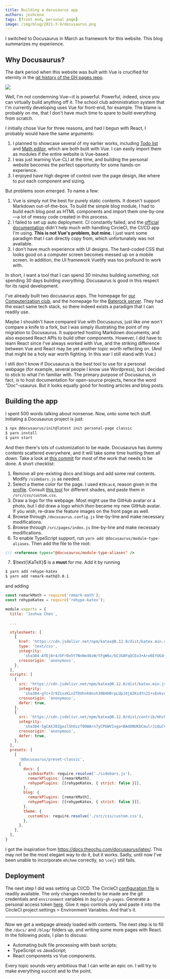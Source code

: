 ```yaml
---
title: Building a docusaurus app
authors: joshcena
tags: [front end, personal page]
image: /img/blog/2021-3-9/docusaurus.png
---
```


I switched to Docusaurus in March as framework for this website. This blog summarizes my experience.

<!-- truncate -->

## Why Docusaurus?

The dark period when this website was built with Vue is crucified for eternity in the [git history of the GH pages repo](https://github.com/Josh-Cena/Personal-page/tree/202beb7770e17fbc6ab30bce4d928bf678ecc5e8).

<img src="/img/blog/2021-3-9/page.jpg"></img>

Well, I'm not condemning Vue—it is powerful. Powerful, indeed, since you can virtually build anything off it. The school club administration system that I'm currently developing uses Vue for front-end, for example. The blame is probably on me, that I don't have much time to spare to build everything from scratch.

I initially chose Vue for three reasons, and had I begun with React, I probably would have the same arguments:

1. I planned to showcase several of my earlier works, including [Todo list](https://github.com/Computerization/New-member-practice-commit/tree/master/2019/Josh-Cena/Joshua-Todolist%20with%20vue) and [Math editor](https://github.com/Josh-Cena/Web-math-editor), which are both built with Vue. I can easily import them as modules if the entire website is Vue-based.
2. I was just learning Vue-CLI at the time, and building the personal website becomes the perfect opportunity for some hands-on experience.
3. I enjoyed have high degree of control over the page design, like where to put each component and sizing.

But problems soon emerged. To name a few:

1. Vue is simply not the best for purely static contents. It doesn't support Markdown out-of-the-box. To build the simple blog module, I had to build each blog post as HTML components and import them one-by-one—a lot of messy code created in this process.
2. I failed to set up auto deployment. CI constantly failed, and the [official documentation](https://cli.vuejs.org/guide/deployment.html#platform-guides) didn't help much with handling CircleCI, the CI/CD app I'm using. **This is not Vue's problem, but mine.** I just want some paradigm that I can directly copy from, which unfortunately was not available.
3. I don't have much experience with UI designs. The hard-coded CSS that looks good on a computer screen becomes messed up on a mobile screen. In addition, the UI framework Vuetify was too profound to work with.

In short, I want a tool that I can spend 30 minutes building _something_, not spending 30 days building _everything_. Docusaurus is good in this respect for its rapid development.

I've already built two docusaurus apps. The homepage for [our Computerization club](https://computerization.io), and the homepage for the [Baterock server](https://baterock-minecraft.github.io). They had the exact same tech stack, so there indeed exists a paradigm that I can readily use.

Maybe I shouldn't have compared Vue with Docusaurus, just like one won't compare a knife to a fork, but I was simply illustrating the point of my migration to Docusaurus. It supported hosting Markdown documents, and also exposed React APIs to build other components. However, I did have to learn React since I've always worked with Vue, and the striking difference between Vue and React may be yet another topic worth reflecting on. (And that might be a holy war worth fighting. In this war I still stand with Vue.)

I still don't know if Docusaurus is the best tool to use for a personal webpage (for example, several people I know use Wordpress), but I decided to stick to what I'm familiar with. The primary purpose of Docusaurus, in fact, is to host documentation for open-source projects, hence the word _"Doc"_-usaurus. But it looks equally good for hosting articles and blog posts.

## Building the app

I spent 500 words talking about nonsense. Now, onto some tech stuff. Initiating a Docusaurus project is just:

```bash
$ npx @docusaurus/init@latest init personal-page classic
$ yarn install
$ yarn start
```

And then there's lots of customization to be made. Docusaurus has dummy contents scattered everywhere, and it will take some time hunting them all down. Take a look at [this commit](https://github.com/Josh-Cena/Personal-page/commit/a5f2566068a5f915b75b39f8aabfe139f58125ef) for most of the work that needs to be done. A short checklist:

1. Remove all pre-existing docs and blogs and add some real contents. Modify `/sidebars.js` as needed.
2. Select a theme color for the page. I used `#39cac4`, reason given in the <a href="/profile/">profile</a>. Consult [this tool](https://v2.docusaurus.io/docs/styling-layout#styling-your-site-with-infima) for different shades, and paste them in `/src/css/custom.css`.
3. Draw a logo for the webpage. Most might use the GitHub avatar or a photo, but I did draw a logo which _then_ became my new GitHub avatar. If you wish, re-draw the feature images on the front page as well.
4. Browse through `/docusaurus.config.js` line-by-line and make necessary modifications.
5. Browse through `/src/pages/index.js` line-by-line and make necessary modifications.
6. To enable TypeScript support, run `yarn add @docusaurus/module-type-aliases`. Then add the file to the root:

```typescript title="types.d.ts"
/// <reference types="@docusaurus/module-type-aliases" />
```

7. $\text{\KaTeX}$ is a **must** for me. Add it by running

```bash
$ yarn add rehype-katex
$ yarn add remark-math@3.0.1
```

and adding

```jsx title="/docusaurus.config.js" {1-2,9-33,38-46}
const remarkMath = require('remark-math');
const rehypeKatex = require('rehype-katex');

module.exports = {
  title: 'Joshua Chen',

  ...

  stylesheets: [
    {
      href: 'https://cdn.jsdelivr.net/npm/katex@0.12.0/dist/katex.min.css',
      type: 'text/css',
      integrity:
        'sha384-AfEj0r4/OFrOo5t7NnNe46zW/tFgW6x/bCJG8FqQCEo3+Aro6EYUG4+cU+KJWu/X',
      crossorigin: 'anonymous',
    },
  ],
  scripts: [
    {
      src: 'https://cdn.jsdelivr.net/npm/katex@0.12.0/dist/katex.min.js',
      integrity:
        'sha384-g7c+Jr9ZivxKLnZTDUhnkOnsh30B4H0rpLUpJ4jAIKs4fnJI+sEnkvrMWph2EDg4',
      crossorigin: 'anonymous',
      defer: true,
    },
    {
      src: 'https://cdn.jsdelivr.net/npm/katex@0.12.0/dist/contrib/mhchem.min.js',
      integrity:
        'sha384-5gCAXJ0ZgozlShOzzT0OWArn7yCPGWVIvgo+BAd8NUKbCmulrJiQuCVR9cHlPHeG',
      crossorigin: 'anonymous',
      defer: true,
    },
  ],
  presets: [
    [
      '@docusaurus/preset-classic',
      {
        docs: {
          sidebarPath: require.resolve('./sidebars.js'),
          remarkPlugins: [remarkMath],
          rehypePlugins: [[rehypeKatex, { strict: false }]],
        },
        blog: {
          remarkPlugins: [remarkMath],
          rehypePlugins: [[rehypeKatex, { strict: false }]],
        },
        theme: {
          customCss: require.resolve('./src/css/custom.css'),
        },
      },
    ],
  ],
}
```

I got the inspiration from https://docs.theochu.com/docusaurus/latex/. This may not be the most elegant way to do it, but it works. Sadly, until now I've been unable to incorporate `mhchem` correctly, so `\ce{}` still fails.

## Deployment

The next step I did was setting up CI/CD. The CircleCI [configuration file](https://github.com/Josh-Cena/Personal-page/blob/master/.circleci/config.yml) is readily available. The only changes needed to be made are the git credentials and `environment` variables in `deploy-gh-pages`. Generate a personal access token [here](https://github.com/settings/tokens). Give it repo controls only and paste it into the CircleCI project settings > Environment Variables. And that's it.

---

Now we get a webpage already loaded with contents. The next step is to fill the `/docs/` and `/blog/` folders up, and writing some more pages with React. In the following posts, I plan to discuss:

- Automating bulk file processing with bash scripts;
- TypeScript vs JavaScript;
- React components vs Vue components.

Every topic sounds very ambitious that I can write an epic on. I will try to make everything succint and to the point.
